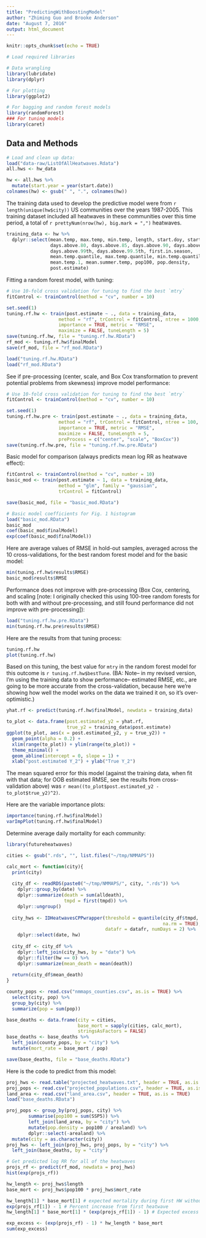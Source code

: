 ```yaml
---
title: "PredictingWithBoostingModel"
author: "Zhiming Guo and Brooke Anderson"
date: "August 7, 2016"
output: html_document
---
```


```r
knitr::opts_chunk$set(echo = TRUE)
```

```r
# Load required libraries

# Data wrangling
library(lubridate)
library(dplyr)

# For plotting
library(ggplot2)

# For bagging and random forest models
library(randomForest)
### For tuning models
library(caret)

```

## Data and Methods

```r
# Load and clean up data:
load("data-raw/ListOfAllHeatwaves.Rdata")
all.hws <- hw_data

hw <- all.hws %>% 
  mutate(start.year = year(start.date))
colnames(hw) <- gsub(" ", ".", colnames(hw))
```

The training data used to develop the predictive model were from `r length(unique(hw$city))` US communities over the years 1987-2005. This training dataset included all heatwaves in these communities over this time period, a total of `r prettyNum(nrow(hw), big.mark = ",")` heatwaves.

```r
training_data <- hw %>%
  dplyr::select(mean.temp, max.temp, min.temp, length, start.doy, start.month,
                days.above.80, days.above.85, days.above.90, days.above.95,
                days.above.99th, days.above.99.5th, first.in.season, 
                mean.temp.quantile, max.temp.quantile, min.temp.quantile,
                mean.temp.1, mean.summer.temp, pop100, pop.density,
                post.estimate)
```


Fitting a random forest model, with tuning:

```r
# Use 10-fold cross validation for tuning to find the best `mtry`
fitControl <- trainControl(method = "cv", number = 10)

set.seed(1)
tuning.rf.hw <- train(post.estimate ~ ., data = training_data, 
                   method = "rf", trControl = fitControl, ntree = 1000,
                   importance = TRUE, metric = "RMSE",
                   maximize = FALSE, tuneLength = 5)
save(tuning.rf.hw, file = "tuning.rf.hw.RData")
rf_mod <- tuning.rf.hw$finalModel
save(rf_mod, file = "rf_mod.RData")
```

```r
load("tuning.rf.hw.RData")
load("rf_mod.RData")
```

See if pre-processing (center, scale, and Box Cox transformation to prevent potential problems from skewness) improve model performance:

```r
# Use 10-fold cross validation for tuning to find the best `mtry`
fitControl <- trainControl(method = "cv", number = 10)

set.seed(1)
tuning.rf.hw.pre <- train(post.estimate ~ ., data = training_data, 
                   method = "rf", trControl = fitControl, ntree = 100,
                   importance = TRUE, metric = "RMSE",
                   maximize = FALSE, tuneLength = 5,
                   preProcess = c("center", "scale", "BoxCox"))
save(tuning.rf.hw.pre, file = "tuning.rf.hw.pre.RData")
```

Basic model for comparison (always predicts mean log RR as heatwave effect): 

```r
fitControl <- trainControl(method = "cv", number = 10)
basic_mod <- train(post.estimate ~ 1, data = training_data, 
                   method = "glm", family = "gaussian", 
                   trControl = fitControl)

save(basic_mod, file = "basic_mod.RData")
```

```r
# Basic model coefficients for Fig. 1 histogram
load("basic_mod.RData")
basic_mod
coef(basic_mod$finalModel)
exp(coef(basic_mod$finalModel))
```

Here are average values of RMSE in hold-out samples, averaged across the 10 cross-validations, for the best random forest model and for the basic model:

```r
min(tuning.rf.hw$results$RMSE)
basic_mod$results$RMSE
```

Performance does not improve with pre-processing (Box Cox, centering, and scaling [note: I originally checked this using 100-tree random forests for both with and without pre-processing, and still found performance did not improve with pre-processing]):

```r
load("tuning.rf.hw.pre.RData")
min(tuning.rf.hw.pre$results$RMSE)
```

Here are the results from that tuning process:

```r
tuning.rf.hw
plot(tuning.rf.hw)
```

Based on this tuning, the best value for `mtry` in the random forest model for this outcome is `r tuning.rf.hw$bestTune`. (BA: Note-- in my revised version, I'm using the training data to show performance-- estimated RMSE, etc., are going to be more accurate from the cross-validation, because here we're showing how well the model works on the data we trained it on, so it's over-optimistic.)

```r
yhat.rf <- predict(tuning.rf.hw$finalModel, newdata = training_data)

to_plot <- data.frame(post.estimated_y2 = yhat.rf,
                      true_y2 = training_data$post.estimate)
ggplot(to_plot, aes(x = post.estimated_y2, y = true_y2)) + 
  geom_point(alpha = 0.2) + 
  xlim(range(to_plot)) + ylim(range(to_plot)) + 
  theme_minimal() + 
  geom_abline(intercept = 0, slope = 1) + 
  xlab("post.estimated Y_2") + ylab("True Y_2")
```

The mean squared error for this model (against the training data, when fit with that data; for OOB estimated RMSE, see the results from cross-validation above) was `r mean((to_plot$post.estimated_y2 - to_plot$true_y2)^2)`.

Here are the variable importance plots: 

```r
importance(tuning.rf.hw$finalModel)
varImpPlot(tuning.rf.hw$finalModel)
```

Determine average daily mortality for each community: 

```r
library(futureheatwaves)

cities <- gsub(".rds", "", list.files("~/tmp/NMMAPS"))

calc_mort <- function(city){
  print(city)
  
  city_df <- readRDS(paste0("~/tmp/NMMAPS/", city, ".rds")) %>%
    dplyr::group_by(date) %>%
    dplyr::summarize(death = sum(alldeath), 
                     tmpd = first(tmpd)) %>%
    dplyr::ungroup()
  
  city_hws <- IDHeatwavesCPPwrapper(threshold = quantile(city_df$tmpd, 0.98,
                                                         na.rm = TRUE),
                                    datafr = datafr, numDays = 2) %>%
    dplyr::select(date, hw)
  
  city_df <- city_df %>%
    dplyr::left_join(city_hws, by = "date") %>%
    dplyr::filter(hw == 0) %>%
    dplyr::summarize(mean_death = mean(death))
  
  return(city_df$mean_death)
}

county_pops <- read.csv("nmmaps_counties.csv", as.is = TRUE) %>%
  select(city, pop) %>%
  group_by(city) %>%
  summarize(pop = sum(pop))

base_deaths <- data.frame(city = cities,
                          base_mort = sapply(cities, calc_mort),
                          stringsAsFactors = FALSE)
base_deaths <- base_deaths %>%
  left_join(county_pops, by = "city") %>%
  mutate(mort_rate = base_mort / pop)

save(base_deaths, file = "base_deaths.RData")
```


Here is the code to predict from this model: 

```r
proj_hws <- read.table("projected_heatwaves.txt", header = TRUE, as.is = TRUE)
proj_pops <- read.csv("projected_populations.csv", header = TRUE, as.is = TRUE)
land_area <- read.csv("land_area.csv", header = TRUE, as.is = TRUE)
load("base_deaths.RData")

proj_pops <- group_by(proj_pops, city) %>%
        summarise(pop100 = sum(SSP5)) %>%
        left_join(land_area, by = "city") %>%
        mutate(pop.density = pop100 / arealand) %>%
        dplyr::select(-arealand) %>%
  mutate(city = as.character(city))
proj_hws <- left_join(proj_hws, proj_pops, by = "city") %>%
  left_join(base_deaths, by = "city")

# Get predicted log RR for all of the heatwaves
projs_rf <- predict(rf_mod, newdata = proj_hws)
hist(exp(projs_rf))

hw_length <- proj_hws$length
base_mort <- proj_hws$pop100 * proj_hws$mort_rate

hw_length[1] * base_mort[1] # expected mortality during first HW without HW
exp(projs_rf[1]) - 1 # Percent increase from first heatwave
hw_length[1] * base_mort[1] * (exp(projs_rf[1]) - 1) # Expected excess from HW1

exp_excess <- (exp(projs_rf) - 1) * hw_length * base_mort
sum(exp_excess)
```

